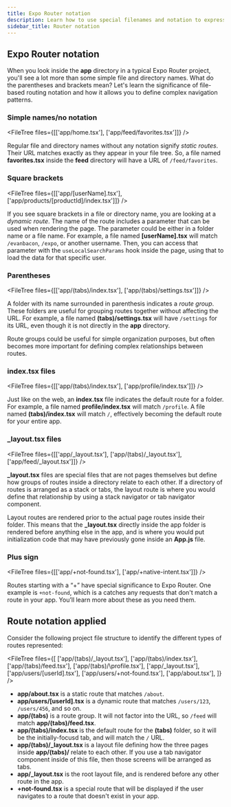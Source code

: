 ```yaml
---
title: Expo Router notation
description: Learn how to use special filenames and notation to expressively define your app's navigation tree within your project's file structure.
sidebar_title: Router notation
---
```



## Expo Router notation

When you look inside the **app** directory in a typical Expo Router project, you'll see a lot more than some simple file and directory names. What do the parentheses and brackets mean? Let's learn the significance of file-based routing notation and how it allows you to define complex navigation patterns.

### Simple names/no notation

<FileTree files={[['app/home.tsx'], ['app/feed/favorites.tsx']]} />

Regular file and directory names without any notation signify _static routes_. Their URL matches exactly as they appear in your file tree. So, a file named **favorites.tsx** inside the **feed** directory will have a URL of `/feed/favorites`.

### Square brackets

<FileTree files={[['app/[userName].tsx'], ['app/products/[productId]/index.tsx']]} />

If you see square brackets in a file or directory name, you are looking at a _dynamic route_. The name of the route includes a parameter that can be used when rendering the page. The parameter could be either in a folder name or a file name. For example, a file named **[userName].tsx** will match `/evanbacon`, `/expo`, or another username. Then, you can access that parameter with the `useLocalSearchParams` hook inside the page, using that to load the data for that specific user.

### Parentheses

<FileTree files={[['app/(tabs)/index.tsx'], ['app/(tabs)/settings.tsx']]} />

A folder with its name surrounded in parenthesis indicates a _route group_. These folders are useful for grouping routes together without affecting the URL. For example, a file named **(tabs)/settings.tsx** will have `/settings` for its URL, even though it is not directly in the **app** directory.

Route groups could be useful for simple organization purposes, but often becomes more important for defining complex relationships between routes.

### index.tsx files

<FileTree files={[['app/(tabs)/index.tsx'], ['app/profile/index.tsx']]} />

Just like on the web, an **index.tsx** file indicates the default route for a folder. For example, a file named **profile/index.tsx** will match `/profile`. A file named **(tabs)/index.tsx** will match `/`, effectively becoming the default route for your entire app.

### \_layout.tsx files

<FileTree files={[['app/\_layout.tsx'], ['app/(tabs)/\_layout.tsx'], ['app/feed/\_layout.tsx']]} />

**\_layout.tsx** files are special files that are not pages themselves but define how groups of routes inside a directory relate to each other. If a directory of routes is arranged as a stack or tabs, the layout route is where you would define that relationship by using a stack navigator or tab navigator component.

Layout routes are rendered prior to the actual page routes inside their folder. This means that the **\_layout.tsx** directly inside the app folder is rendered before anything else in the app, and is where you would put initialization code that may have previously gone inside an **App.js** file.

### Plus sign

<FileTree files={[['app/+not-found.tsx'], ['app/+native-intent.tsx']]} />

Routes starting with a “+” have special significance to Expo Router. One example is `+not-found`, which is a catches any requests that don't match a route in your app. You’ll learn more about these as you need them.

## Route notation applied

Consider the following project file structure to identify the different types of routes represented:

<FileTree
  files={[
    ['app/(tabs)/\_layout.tsx'],
    ['app/(tabs)/index.tsx'],
    ['app/(tabs)/feed.tsx'],
    ['app/(tabs)/\profile.tsx'],
    ['app/_layout.tsx'],
    ['app/users/[userId].tsx'],
    ['app/users/+not-found.tsx'],
    ['app/about.tsx'],
  ]}
/>

- **app/about.tsx** is a static route that matches `/about`.
- **app/users/[userId].tsx** is a dynamic route that matches `/users/123`, `/users/456`, and so on.
- **app/(tabs)** is a route group. It will not factor into the URL, so `/feed` will match **app/(tabs)/feed.tsx**.
- **app/(tabs)/index.tsx** is the default route for the **(tabs)** folder, so it will be the initially-focusd tab, and will match the `/` URL.
- **app/(tabs)/_layout.tsx** is a layout file defining how the three pages inside **app/(tabs)/** relate to each other. If you use a tab navigator component inside of this file, then those screens will be arranged as tabs.
- **app/\_layout.tsx** is the root layout file, and is rendered before any other route in the app.
- **+not-found.tsx** is a special route that will be displayed if the user navigates to a route that doesn't exist in your app.
